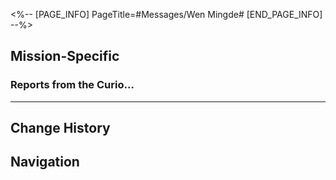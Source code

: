 <%-- [PAGE_INFO]
PageTitle=#Messages/Wen Mingde#
[END_PAGE_INFO] --%>
{{Messages Infobox
|id        = 1
|image     = NPC Wen Mingde Icon.png
|type      = NPC
|sender    = Wen Mingde
|signature = Curio Collection Squad ready to strike at a moment's notice.
|faction   = Herta Space Station
}}

==Mission-Specific==
===Reports from the Curio...===
{{Messages
|start_condition = 
|text =
:'''Wen Mingde:''' Reports from the Curio Collection Squad on the frontline state that a type of Curio called a Xenohydro has been spotted in the space station
:'''Wen Mingde:''' Mingde hereby issues a wanted notice to all Herta researchers and partners: If you have any information regarding the Xenohydro, please immediately come forward and report it to the reception hall
:'''Wen Mingde:''' A sizable bounty is on offer!
:{Choice} How much does it pay?
::'''(Trailblazer):''' How much does it pay?
:{Choice} What's a Xenohydro?
::'''(Trailblazer):''' What's a Xenohydro?
:{Choice} Who's Mingde?
::'''(Trailblazer):''' Who's Mingde?
:'''Wen Mingde:''' A massive influx of information is coming in all at once... and yet not even a single relevant clue has been found to lead to anything...
:'''Wen Mingde:''' Patience, everyone. Listen to me: Carry on with your search, and go to the reception hall if you have something to discuss
;{Accepted Mission: Ever-Changing}
}}
----

==Change History==
{{Change History|1.0}}

==Navigation==
{{Messages Navbox}}